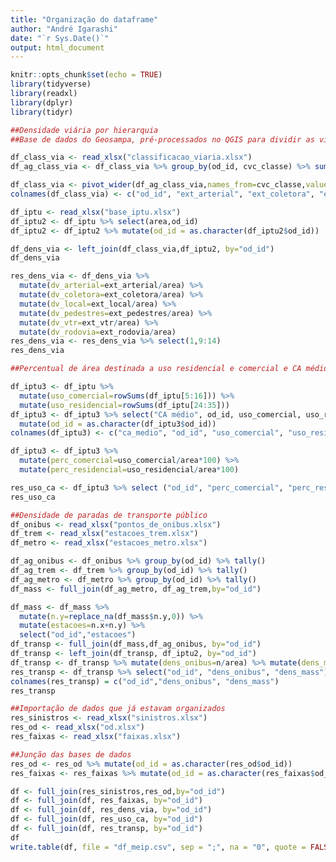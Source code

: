 ---
title: "Organização do dataframe"
author: "André Igarashi"
date: "`r Sys.Date()`"
output: html_document
---

```{r setup, include=FALSE}
knitr::opts_chunk$set(echo = TRUE)
library(tidyverse)
library(readxl)
library(dplyr)
library(tidyr)
```


```{r}
##Densidade viária por hierarquia
##Base de dados do Geosampa, pré-processados no QGIS para dividir as vias por zona OD, e calcular a extensão de cada segmento

df_class_via <- read_xlsx("classificacao_viaria.xlsx")
df_ag_class_via <- df_class_via %>% group_by(od_id, cvc_classe) %>% summarize(extensao=sum(cvcc_ext_od))

df_class_via <- pivot_wider(df_ag_class_via,names_from=cvc_classe,values_from=extensao)
colnames(df_class_via) <- c("od_id", "ext_arterial", "ext_coletora", "ext_local", "ext_pedestres", "ext_vtr", "ext_rodovia")

df_iptu <- read_xlsx("base_iptu.xlsx")
df_iptu2 <- df_iptu %>% select(area,od_id)
df_iptu2 <- df_iptu2 %>% mutate(od_id = as.character(df_iptu2$od_id))

df_dens_via <- left_join(df_class_via,df_iptu2, by="od_id")
df_dens_via

res_dens_via <- df_dens_via %>% 
  mutate(dv_arterial=ext_arterial/area) %>%
  mutate(dv_coletora=ext_coletora/area) %>%
  mutate(dv_local=ext_local/area) %>%
  mutate(dv_pedestres=ext_pedestres/area) %>%
  mutate(dv_vtr=ext_vtr/area) %>%
  mutate(dv_rodovia=ext_rodovia/area)
res_dens_via <- res_dens_via %>% select(1,9:14)
res_dens_via


```

```{r}
##Percentual de área destinada a uso residencial e comercial e CA médio

df_iptu3 <- df_iptu %>%
  mutate(uso_comercial=rowSums(df_iptu[5:16])) %>%
  mutate(uso_residencial=rowSums(df_iptu[24:35]))
df_iptu3 <- df_iptu3 %>% select("CA médio", od_id, uso_comercial, uso_residencial, area) %>% 
  mutate(od_id = as.character(df_iptu3$od_id))
colnames(df_iptu3) <- c("ca_medio", "od_id", "uso_comercial", "uso_residencial", "area")

df_iptu3 <- df_iptu3 %>% 
  mutate(perc_comercial=uso_comercial/area*100) %>%
  mutate(perc_residencial=uso_residencial/area*100)

res_uso_ca <- df_iptu3 %>% select ("od_id", "perc_comercial", "perc_residencial", "ca_medio")
res_uso_ca

```

```{r}
##Densidade de paradas de transporte público
df_onibus <- read_xlsx("pontos_de_onibus.xlsx")
df_trem <- read_xlsx("estacoes_trem.xlsx")
df_metro <- read_xlsx("estacoes_metro.xlsx")

df_ag_onibus <- df_onibus %>% group_by(od_id) %>% tally()
df_ag_trem <- df_trem %>% group_by(od_id) %>% tally()
df_ag_metro <- df_metro %>% group_by(od_id) %>% tally()
df_mass <- full_join(df_ag_metro, df_ag_trem,by="od_id")

df_mass <- df_mass %>% 
  mutate(n.y=replace_na(df_mass$n.y,0)) %>%
  mutate(estacoes=n.x+n.y) %>%
  select("od_id","estacoes")
df_transp <- full_join(df_mass,df_ag_onibus, by="od_id")
df_transp <- left_join(df_transp, df_iptu2, by="od_id")
df_transp <- df_transp %>% mutate(dens_onibus=n/area) %>% mutate(dens_mass=estacoes/area)
res_transp <- df_transp %>% select("od_id", "dens_onibus", "dens_mass")
colnames(res_transp) = c("od_id","dens_onibus", "dens_mass")
res_transp

```
```{r}
##Importação de dados que já estavam organizados
res_sinistros <- read_xlsx("sinistros.xlsx")
res_od <- read_xlsx("od.xlsx")
res_faixas <- read_xlsx("faixas.xlsx")
```

```{r}
##Junção das bases de dados
res_od <- res_od %>% mutate(od_id = as.character(res_od$od_id))
res_faixas <- res_faixas %>% mutate(od_id = as.character(res_faixas$od_id))

df <- full_join(res_sinistros,res_od,by="od_id")
df <- full_join(df, res_faixas, by="od_id")
df <- full_join(df, res_dens_via, by="od_id")
df <- full_join(df, res_uso_ca, by="od_id")
df <- full_join(df, res_transp, by="od_id")
df
write.table(df, file = "df_meip.csv", sep = ";", na = "0", quote = FALSE, row.names = FALSE)

```

